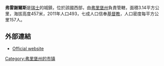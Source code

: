 '''弗雷謝爾斯'''是[[瑞士|瑞士]]的城鎮，位於該國西部，由[[弗里堡州|弗里堡州]]負責管轄，面積3.14平方公里，海拔高度457米，2011年人口493，七成人口信奉[[基督教|基督教]]，人口密度每平方公里157人。

==外部連結==
* [http://www.fraeschels.ch Official website] {{Wayback|url=http://www.fraeschels.ch/ |date=20110706232122 }} {{de icon}}

{{Switzerland-geo-stub}}
[[Category:弗里堡州的市镇|Category:弗里堡州的市镇]]